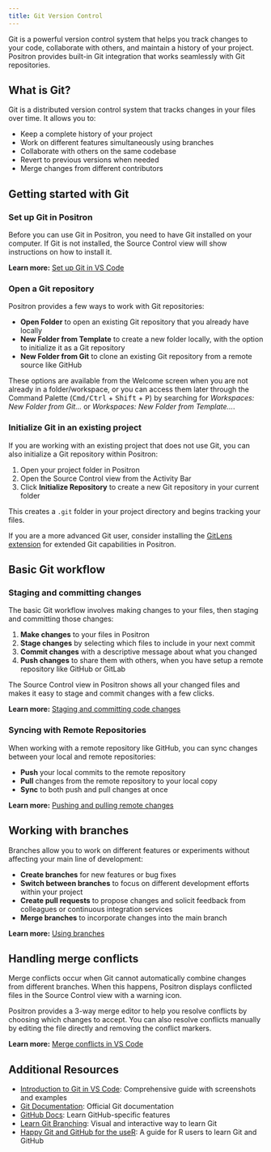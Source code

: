 ```yaml
---
title: Git Version Control
---
```


Git is a powerful version control system that helps you track changes to your code, collaborate with others, and maintain a history of your project. Positron provides built-in Git integration that works seamlessly with Git repositories.

## What is Git?

Git is a distributed version control system that tracks changes in your files over time. It allows you to:

- Keep a complete history of your project
- Work on different features simultaneously using branches  
- Collaborate with others on the same codebase
- Revert to previous versions when needed
- Merge changes from different contributors

## Getting started with Git

### Set up Git in Positron

Before you can use Git in Positron, you need to have Git installed on your computer. If Git is not installed, the Source Control view will show instructions on how to install it.

**Learn more:** [Set up Git in VS Code](https://code.visualstudio.com/docs/sourcecontrol/intro-to-git#_set-up-git-in-vs-code)

### Open a Git repository

Positron provides a few ways to work with Git repositories:

- **Open Folder** to open an existing Git repository that you already have locally
- **New Folder from Template** to create a new folder locally, with the option to initialize it as a Git repository
- **New Folder from Git** to clone an existing Git repository from a remote source like GitHub

These options are available from the Welcome screen when you are not already in a folder/workspace, or you can access them later through the Command Palette (<kbd>Cmd/Ctrl</kbd> + <kbd>Shift</kbd> + <kbd>P</kbd>) by searching for *Workspaces: New Folder from Git...* or *Workspaces: New Folder from Template...*.

### Initialize Git in an existing project

If you are working with an existing project that does not use Git, you can also initialize a Git repository within Positron:

1. Open your project folder in Positron
2. Open the Source Control view from the Activity Bar
3. Click **Initialize Repository** to create a new Git repository in your current folder

This creates a `.git` folder in your project directory and begins tracking your files.

::: callout-tip
If you are a more advanced Git user, consider installing the [GitLens extension](https://open-vsx.org/vscode/item?itemName=eamodio.gitlens) for extended Git capabilities in Positron.
:::

## Basic Git workflow

### Staging and committing changes

The basic Git workflow involves making changes to your files, then staging and committing those changes:

1. **Make changes** to your files in Positron
2. **Stage changes** by selecting which files to include in your next commit
3. **Commit changes** with a descriptive message about what you changed
4. **Push changes** to share them with others, when you have setup a remote repository like GitHub or GitLab

The Source Control view in Positron shows all your changed files and makes it easy to stage and commit changes with a few clicks.

**Learn more:** [Staging and committing code changes](https://code.visualstudio.com/docs/sourcecontrol/intro-to-git#_staging-and-committing-code-changes)

### Syncing with Remote Repositories

When working with a remote repository like GitHub, you can sync changes between your local and remote repositories:

- **Push** your local commits to the remote repository
- **Pull** changes from the remote repository to your local copy
- **Sync** to both push and pull changes at once

**Learn more:** [Pushing and pulling remote changes](https://code.visualstudio.com/docs/sourcecontrol/intro-to-git#_pushing-and-pulling-remote-changes)

## Working with branches

Branches allow you to work on different features or experiments without affecting your main line of development:

- **Create branches** for new features or bug fixes
- **Switch between branches** to focus on different development efforts within your project
- **Create pull requests** to propose changes and solicit feedback from colleagues or continuous integration services
- **Merge branches** to incorporate changes into the main branch

**Learn more:** [Using branches](https://code.visualstudio.com/docs/sourcecontrol/intro-to-git#_using-branches)

## Handling merge conflicts

Merge conflicts occur when Git cannot automatically combine changes from different branches. When this happens, Positron displays conflicted files in the Source Control view with a warning icon.

Positron provides a 3-way merge editor to help you resolve conflicts by choosing which changes to accept. You can also resolve conflicts manually by editing the file directly and removing the conflict markers.

**Learn more:** [Merge conflicts in VS Code](https://code.visualstudio.com/docs/sourcecontrol/overview#_merge-conflicts)

## Additional Resources

- [Introduction to Git in VS Code ](https://code.visualstudio.com/docs/sourcecontrol/intro-to-git): Comprehensive guide with screenshots and examples
- [Git Documentation](https://git-scm.com/doc): Official Git documentation
- [GitHub Docs](https://guides.github.com/): Learn GitHub-specific features
- [Learn Git Branching](https://learngitbranching.js.org/): Visual and interactive way to learn Git
- [Happy Git and GitHub for the useR](https://happygitwithr.com/): A guide for R users to learn Git and GitHub